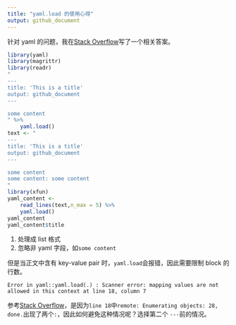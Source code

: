 ```yaml
---
title: "yaml.load 的使用心得"
output: github_document
---
```


针对 yaml 的问题，我在[Stack Overflow](https://stackoverflow.com/a/54283191/8625228)写了一个相关答案。

```r
library(yaml)
library(magrittr)
library(readr)
"
---
title: 'This is a title'
output: github_document
---

some content
" %>% 
    yaml.load()
text <- "
---
title: 'This is a title'
output: github_document
---

some content
some content: some content
"
library(xfun)
yaml_content <- 
    read_lines(text,n_max = 5) %>% 
    yaml.load()
yaml_content
yaml_content$title
```

1. 处理成 list 格式
1. 忽略非 yaml 字段，如`some content`

但是当正文中含有 key-value pair 时，`yaml.load`会报错，因此需要限制 block 的行数。


```
Error in yaml::yaml.load(.) : Scanner error: mapping values are not allowed in this context at line 18, column 7
```

参考[Stack Overflow](https://stackoverflow.com/a/52174427/8625228)，是因为`line 18`中`remote: Enumerating objects: 28, done.`出现了两个`:`，因此如何避免这种情况呢？选择第二个 `---`前的情况。